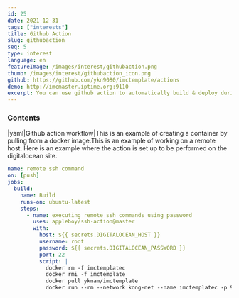 ```yaml
---
id: 25
date: 2021-12-31
tags: ["interests"]
title: Github Action
slug: githubaction
seq: 5
type: interest
language: en
featureImage: /images/interest/githubaction.png
thumb: /images/interest/githubaction_icon.png
github: https://github.com/ykn9080/imctemplate/actions
demo: http://imcmaster.iptime.org:9110
excerpt: You can use github action to automatically build & deploy during git push.
---
```


### Contents

|yaml|Github action workflow|This is an example of creating a container by pulling from a docker image.This is an example of working on a remote host. Here is an example where the action is set up to be performed on the digitalocean site.

```yaml
name: remote ssh command
on: [push]
jobs:
  build:
    name: Build
    runs-on: ubuntu-latest
    steps:
      - name: executing remote ssh commands using password
        uses: appleboy/ssh-action@master
        with:
          host: ${{ secrets.DIGITALOCEAN_HOST }}
          username: root
          password: ${{ secrets.DIGITALOCEAN_PASSWORD }}
          port: 22
          script: |
            docker rm -f imctemplatec
            docker rmi -f imctemplate
            docker pull yknam/imctemplate
            docker run --rm --network kong-net --name imctemplatec -p 9010:9010 -d yknam/imctemplate
```
